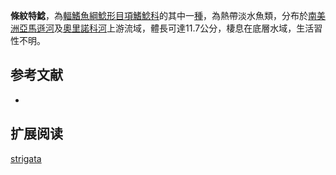 {{Speciesbox
| name = 條紋特鯰
| image = Tatia strigata.jpg
| image_width = 250px
| status = NE
| status_system = IUCN3.1
| genus = Tatia
| species = strigata
| authority = [[Soares-Porto|Soares-Porto]], 1995
| synonyms = 
}}
'''條紋特鯰'''，為[[輻鰭魚綱|輻鰭魚綱]][[鯰形目|鯰形目]][[項鰭鯰科|項鰭鯰科]]的其中一[[種|種]]，為熱帶淡水魚類，分布於[[南美洲|南美洲]][[亞馬遜河|亞馬遜河]]及[[奧里諾科河|奧里諾科河]]上游流域，體長可達11.7公分，棲息在底層水域，生活習性不明。
==参考文献==
*{{FishBase_species|genus=Tatia|species=strigata|year=2015|month=5}}

== 扩展阅读 ==
{{refbegin}}
{{wikispecies-inline|Tatia strigata|尼氏特鯰}}
{{refend}}
{{Taxonbar|from=Q6429654}}

[[Category:特鯰屬|strigata]]